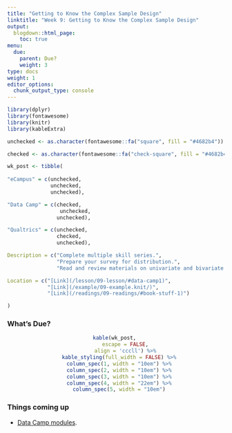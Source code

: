 ```yaml
---
title: "Getting to Know the Complex Sample Design"
linktitle: "Week 9: Getting to Know the Complex Sample Design"
output:
  blogdown::html_page:
    toc: true
menu:
  due:
    parent: Due?
    weight: 3
type: docs
weight: 1
editor_options: 
  chunk_output_type: console
---
```


```r
library(dplyr)
library(fontawesome)
library(knitr)
library(kableExtra)
```

```r
unchecked <- as.character(fontawesome::fa("square", fill = "#4682b4"))

checked <- as.character(fontawesome::fa("check-square", fill = "#4682b4"))

wk_post <- tibble(
  
"eCampus" = c(unchecked,
              unchecked,
              unchecked),

"Data Camp" = c(checked,
                 unchecked,
                unchecked),

"Qualtrics" = c(unchecked,
                checked,
                unchecked),

Description = c("Complete multiple skill series.",
                "Prepare your survey for distribution.",
                "Read and review materials on univariate and bivariate statistics."),

Location = c("[Link](/lesson/09-lesson/#data-camp1)",
             "[Link](/example/09-example.knit/)",
             "[Link](/readings/09-readings/#book-stuff-1)")

)

```

### What's Due?
<center>
```r
kable(wk_post, 
      escape = FALSE,
      align = 'cccll') %>%
  kable_styling(full_width = FALSE) %>%
  column_spec(1, width = "10em") %>%
  column_spec(2, width = "10em") %>%
  column_spec(3, width = "10em") %>%
  column_spec(4, width = "22em") %>%
  column_spec(5, width = "10em")
```
</center>

### Things coming up

- [Data Camp modules](/lesson/08-lesson/#data-camp-1).


